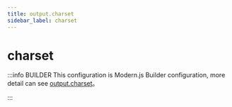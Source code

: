 ```yaml
---
title: output.charset
sidebar_label: charset
---
```

# charset

:::info BUILDER
This configuration is Modern.js Builder configuration, more detail can see [output.charset](https://modernjs.dev/builder/en/api/config-output.html#output-charset)。

:::


<Main />
